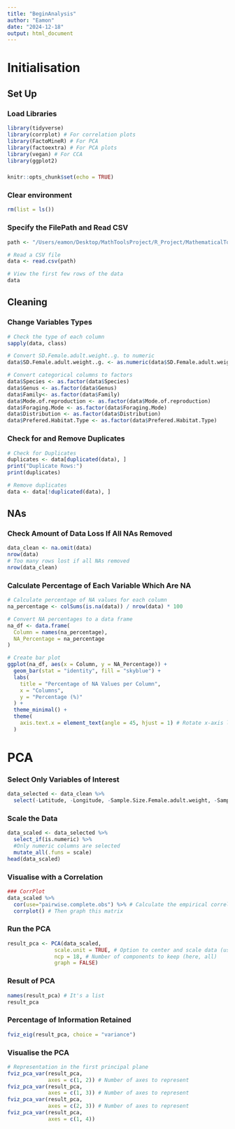 ```yaml
---
title: "BeginAnalysis"
author: "Eamon"
date: "2024-12-18"
output: html_document
---
```

# Initialisation
## Set Up
### Load Libraries
```r
library(tidyverse)
library(corrplot) # For correlation plots
library(FactoMineR) # For PCA
library(factoextra) # For PCA plots
library(vegan) # For CCA
library(ggplot2)
```

### 
```r
knitr::opts_chunk$set(echo = TRUE)
```

### Clear environment
```r
rm(list = ls())
```


### Specify the FilePath and Read CSV
```r
path <- "/Users/eamon/Desktop/MathToolsProject/R_Project/MathematicalTools/lizard.csv"

# Read a CSV file
data <- read.csv(path)

# View the first few rows of the data
data
```

## Cleaning
### Change Variables Types
```r
# Check the type of each column
sapply(data, class)

# Convert SD.Female.adult.weight..g. to numeric
data$SD.Female.adult.weight..g. <- as.numeric(data$SD.Female.adult.weight..g.)

# Convert categorical columns to factors
data$Species <- as.factor(data$Species)
data$Genus <- as.factor(data$Genus)
data$Family<- as.factor(data$Family)
data$Mode.of.reproduction <- as.factor(data$Mode.of.reproduction)
data$Foraging.Mode <- as.factor(data$Foraging.Mode)
data$Distribution <- as.factor(data$Distribution)
data$Prefered.Habitat.Type <- as.factor(data$Prefered.Habitat.Type)
```

### Check for and Remove Duplicates
```r
# Check for Duplicates
duplicates <- data[duplicated(data), ]
print("Duplicate Rows:")
print(duplicates)

# Remove duplicates
data <- data[!duplicated(data), ]
```

## NAs
### Check Amount of Data Loss If All NAs Removed
```r
data_clean <- na.omit(data)
nrow(data)
# Too many rows lost if all NAs removed
nrow(data_clean)
```

### Calculate Percentage of Each Variable Which Are NA
```r
# Calculate percentage of NA values for each column
na_percentage <- colSums(is.na(data)) / nrow(data) * 100

# Convert NA percentages to a data frame
na_df <- data.frame(
  Column = names(na_percentage),
  NA_Percentage = na_percentage
)

# Create bar plot
ggplot(na_df, aes(x = Column, y = NA_Percentage)) +
  geom_bar(stat = "identity", fill = "skyblue") +
  labs(
    title = "Percentage of NA Values per Column",
    x = "Columns",
    y = "Percentage (%)"
  ) +
  theme_minimal() +
  theme(
    axis.text.x = element_text(angle = 45, hjust = 1) # Rotate x-axis labels
  )
```
# PCA
### Select Only Variables of Interest
```r
data_selected <- data_clean %>%
  select(-Latitude, -Longitude, -Sample.Size.Female.adult.weight, -Sample.size.Clutch.Size., -Sample.size.Mean.F.SVL.adults)
```

### Scale the Data
```r
data_scaled <- data_selected %>% 
  select_if(is.numeric) %>%
  #Only numeric columns are selected
  mutate_all(.funs = scale)
head(data_scaled)
```
### Visualise with a Correlation
```r
### CorrPlot
data_scaled %>% 
  cor(use="pairwise.complete.obs") %>% # Calculate the empirical correlation matrix
  corrplot() # Then graph this matrix
```


### Run the PCA
```r
result_pca <- PCA(data_scaled, 
               scale.unit = TRUE, # Option to center and scale data (useless here)
               ncp = 18, # Number of components to keep (here, all)
               graph = FALSE)
```
### Result of PCA
```r
names(result_pca) # It's a list
result_pca
```
### Percentage of Information Retained
```r
fviz_eig(result_pca, choice = "variance")
```
### Visualise the PCA
```r
# Representation in the first principal plane
fviz_pca_var(result_pca,
             axes = c(1, 2)) # Number of axes to represent 
fviz_pca_var(result_pca,
             axes = c(1, 3)) # Number of axes to represent 
fviz_pca_var(result_pca,
             axes = c(2, 3)) # Number of axes to represent 
fviz_pca_var(result_pca,
             axes = c(1, 4))
```



